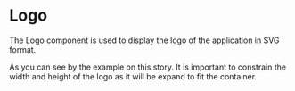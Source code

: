 
<Meta
  title="Atom/Logo"
  component={Logo}
/>

# Logo

The Logo component is used to display the logo of the application in SVG format.

<Tip type="warning">
  As you can see by the example on this story. It is important to constrain the width and height of the logo as it will be expand to fit the container.
</Tip>

<Canvas withSource="open">
  <Story name="Default">
    <Logo />
  </Story>
</Canvas>

<Canvas withSource="open">
  <Story name="constrained to a reasonable size">
    <Logo width='100px'/>
  </Story>
</Canvas>

<Canvas withSource="open">
  <Story name="constrained With custom fill colour">
    <Logo width='100px' fill="rebeccapurple"/>
  </Story>
</Canvas>
